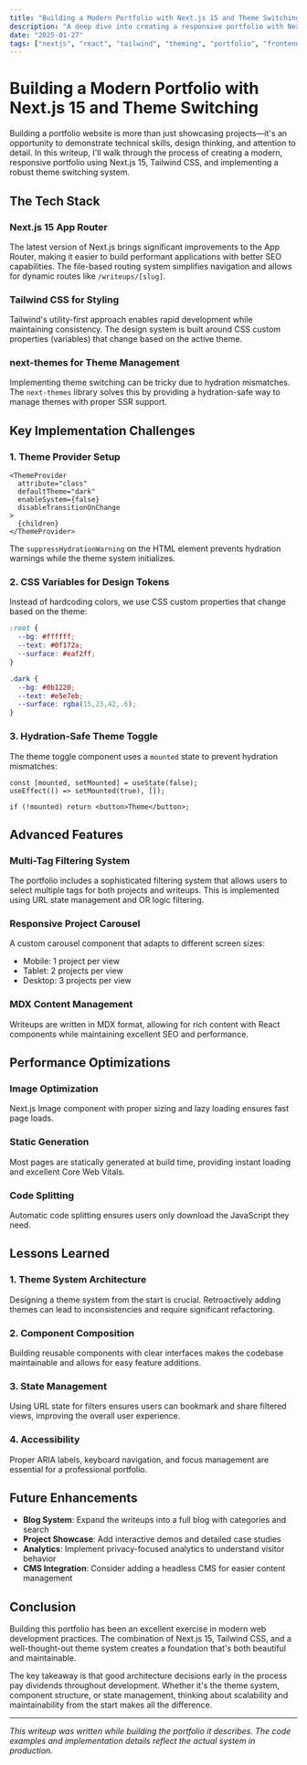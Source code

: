 ```yaml
---
title: "Building a Modern Portfolio with Next.js 15 and Theme Switching"
description: "A deep dive into creating a responsive portfolio with Next.js App Router, Tailwind CSS, and next-themes for seamless light/dark mode switching"
date: "2025-01-27"
tags: ["nextjs", "react", "tailwind", "theming", "portfolio", "frontend"]
---
```


# Building a Modern Portfolio with Next.js 15 and Theme Switching

Building a portfolio website is more than just showcasing projects—it's an opportunity to demonstrate technical skills, design thinking, and attention to detail. In this writeup, I'll walk through the process of creating a modern, responsive portfolio using Next.js 15, Tailwind CSS, and implementing a robust theme switching system.

## The Tech Stack

### Next.js 15 App Router
The latest version of Next.js brings significant improvements to the App Router, making it easier to build performant applications with better SEO capabilities. The file-based routing system simplifies navigation and allows for dynamic routes like `/writeups/[slug]`.

### Tailwind CSS for Styling
Tailwind's utility-first approach enables rapid development while maintaining consistency. The design system is built around CSS custom properties (variables) that change based on the active theme.

### next-themes for Theme Management
Implementing theme switching can be tricky due to hydration mismatches. The `next-themes` library solves this by providing a hydration-safe way to manage themes with proper SSR support.

## Key Implementation Challenges

### 1. Theme Provider Setup
```tsx
<ThemeProvider 
  attribute="class" 
  defaultTheme="dark" 
  enableSystem={false} 
  disableTransitionOnChange
>
  {children}
</ThemeProvider>
```

The `suppressHydrationWarning` on the HTML element prevents hydration warnings while the theme system initializes.

### 2. CSS Variables for Design Tokens
Instead of hardcoding colors, we use CSS custom properties that change based on the theme:

```css
:root {
  --bg: #ffffff;
  --text: #0f172a;
  --surface: #eaf2ff;
}

.dark {
  --bg: #0b1220;
  --text: #e5e7eb;
  --surface: rgba(15,23,42,.6);
}
```

### 3. Hydration-Safe Theme Toggle
The theme toggle component uses a `mounted` state to prevent hydration mismatches:

```tsx
const [mounted, setMounted] = useState(false);
useEffect(() => setMounted(true), []);

if (!mounted) return <button>Theme</button>;
```

## Advanced Features

### Multi-Tag Filtering System
The portfolio includes a sophisticated filtering system that allows users to select multiple tags for both projects and writeups. This is implemented using URL state management and OR logic filtering.

### Responsive Project Carousel
A custom carousel component that adapts to different screen sizes:
- Mobile: 1 project per view
- Tablet: 2 projects per view  
- Desktop: 3 projects per view

### MDX Content Management
Writeups are written in MDX format, allowing for rich content with React components while maintaining excellent SEO and performance.

## Performance Optimizations

### Image Optimization
Next.js Image component with proper sizing and lazy loading ensures fast page loads.

### Static Generation
Most pages are statically generated at build time, providing instant loading and excellent Core Web Vitals.

### Code Splitting
Automatic code splitting ensures users only download the JavaScript they need.

## Lessons Learned

### 1. Theme System Architecture
Designing a theme system from the start is crucial. Retroactively adding themes can lead to inconsistencies and require significant refactoring.

### 2. Component Composition
Building reusable components with clear interfaces makes the codebase maintainable and allows for easy feature additions.

### 3. State Management
Using URL state for filters ensures users can bookmark and share filtered views, improving the overall user experience.

### 4. Accessibility
Proper ARIA labels, keyboard navigation, and focus management are essential for a professional portfolio.

## Future Enhancements

- **Blog System**: Expand the writeups into a full blog with categories and search
- **Project Showcase**: Add interactive demos and detailed case studies
- **Analytics**: Implement privacy-focused analytics to understand visitor behavior
- **CMS Integration**: Consider adding a headless CMS for easier content management

## Conclusion

Building this portfolio has been an excellent exercise in modern web development practices. The combination of Next.js 15, Tailwind CSS, and a well-thought-out theme system creates a foundation that's both beautiful and maintainable.

The key takeaway is that good architecture decisions early in the process pay dividends throughout development. Whether it's the theme system, component structure, or state management, thinking about scalability and maintainability from the start makes all the difference.

---

*This writeup was written while building the portfolio it describes. The code examples and implementation details reflect the actual system in production.*
